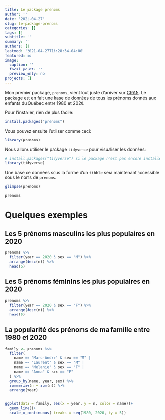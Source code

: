 ```yaml
---
title: Le package prenoms
author: ''
date: '2021-04-27'
slug: le-package-prenoms
categories: []
tags: []
subtitle: ''
summary: ''
authors: []
lastmod: '2021-04-27T16:28:34-04:00'
featured: no
image:
  caption: ''
  focal_point: ''
  preview_only: no
projects: []
---
```


Mon premier package, `prenoms`, vient tout juste d'arriver sur [CRAN](https://cran.r-project.org/). Le package est en fait une base de données de tous les prénoms donnés aux enfants du Québec entre 1980 et 2020.

Pour l'installer, rien de plus facile:
```r
install.packages("prenoms")
```

Vous pouvez ensuite l'utiliser comme ceci:
```r
library(prenoms)
```

Nous allons utiliser le package `tidyverse` pour visualiser les données:
```r
# install.packages("tidyverse") si le package n'est pas encore installé
library(tidyverse)
```


Une base de données sous la forme d'un `tibble` sera maintenant accessible sous le noms de `prenoms`.
```r
glimpse(prenoms)
```

```r
prenoms
```

# Quelques exemples

## Les 5 prénoms masculins les plus populaires en 2020

```r
prenoms %>% 
  filter(year == 2020 & sex == "M") %>% 
  arrange(desc(n)) %>% 
  head(5)
```

## Les 5 prénoms féminins les plus populaires en 2020

```r
prenoms %>% 
  filter(year == 2020 & sex == "F") %>% 
  arrange(desc(n)) %>% 
  head(5)
```

## La popularité des prénoms de ma famille entre 1980 et 2020

```r
family <- prenoms %>%
  filter(
    name == "Marc-Andre" & sex == "M" |
    name == "Laurent" & sex == "M" |
    name == "Melanie" & sex == "F" |
    name == "Anna" & sex == "F"
  ) %>%
  group_by(name, year, sex) %>%
  summarise(n = sum(n)) %>%
  arrange(year)
  

ggplot(data = family, aes(x = year, y = n, color = name))+
  geom_line()+
  scale_x_continuous( breaks = seq(1980, 2020, by = 5))
```

